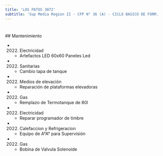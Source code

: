 ```yaml
---
title: 'LOS PATOS 3072'
subtitle: 'Sup Media Region II - CFP N° 36 (A) - CICLO BASICO DE FORM. OCUP. N° 01 EVITA'
---
```


#


 ## Mantenimiento

*  (2022) Electricidad 
    + Artefactos LED 60x60 Paneles Led

*  (2022) Sanitarias 
    + Cambio tapa de tanque

*  (2022) Medios de elevación 
    + Reparación de plataformas elevadoras

*  (2022) Gas 
    + Remplazo de Termotanque de 80l

*  (2022) Electricidad 
    + Reparar programador de timbre

*  (2022) Calefaccion y Refrigeracion 
    + Equipo de A°A° para Supervisión

*  (2022) Gas 
    + Bobina de Valvula Solenoide



